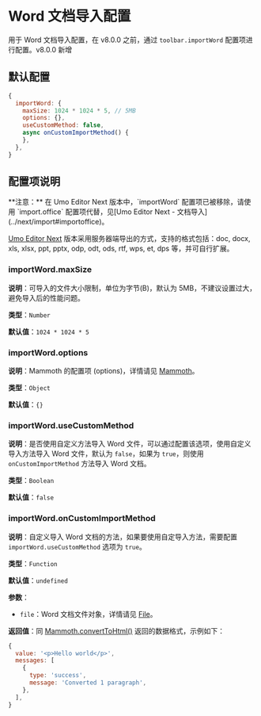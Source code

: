 
# Word 文档导入配置

用于 Word 文档导入配置，在 v8.0.0 之前，通过 `toolbar.importWord` 配置项进行配置。<Badge theme="success">v8.0.0 新增</Badge>

## 默认配置

```js
{
  importWord: {
    maxSize: 1024 * 1024 * 5, // 5MB
    options: {},
    useCustomMethod: false,
    async onCustomImportMethod() { 
    },
  },
}
```

## 配置项说明

<Callout type="error" emoji="❗">
**注意：** 在 Umo Editor Next 版本中，`importWord` 配置项已被移除，请使用 `import.office` 配置项代替，见[Umo Editor Next - 文档导入](../next/import#importoffice)。

[Umo Editor Next](../next/import) 版本采用服务器端导出的方式，支持的格式包括：doc, docx, xls, xlsx, ppt, pptx, odp, odt, ods, rtf, wps, et, dps 等，并可自行扩展。
</Callout>

### importWord.maxSize

**说明**：可导入的文件大小限制，单位为字节(B)，默认为 5MB，不建议设置过大，避免导入后的性能问题。

**类型**：`Number`

**默认值**：`1024 * 1024 * 5`

### importWord.options

**说明**：Mammoth 的配置项 (options)，详情请见 [Mammoth](https://www.npmjs.com/package/mammoth#api)。

**类型**：`Object`

**默认值**：`{}`

### importWord.useCustomMethod

**说明**：是否使用自定义方法导入 Word 文件，可以通过配置该选项，使用自定义导入方法导入 Word 文件，默认为 `false`，如果为 `true`，则使用 `onCustomImportMethod` 方法导入 Word 文档。

**类型**：`Boolean`

**默认值**：`false`

### importWord.onCustomImportMethod

**说明**：自定义导入 Word 文档的方法，如果要使用自定导入方法，需要配置 `importWord.useCustomMethod` 选项为 `true`。

**类型**：`Function`

**默认值**：`undefined`

**参数**：

- `file`：Word 文档文件对象，详情请见 [File](https://developer.mozilla.org/en-US/docs/Web/API/File)。

**返回值**：同 [Mammoth.convertToHtml()](https://www.npmjs.com/package/mammoth#api) 返回的数据格式，示例如下：

```js
{
  value: '<p>Hello world</p>',
  messages: [
    {
      type: 'success', 
      message: 'Converted 1 paragraph',
    },  
  ],
}
```
